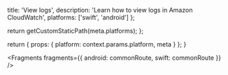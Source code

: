 
  title: 'View logs',
  description: 'Learn how to view logs in Amazon CloudWatch',
  platforms: ['swift', 'android']
};

  return getCustomStaticPath(meta.platforms);
};

  return {
    props: {
      platform: context.params.platform,
      meta
    }
  };
}


<Fragments
  fragments={{
    android: commonRoute,
    swift: commonRoute
  }}
/>
